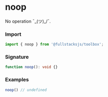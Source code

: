 # noop

No operation ¯\_(ツ)_/¯.

### Import

```typescript copy
import { noop } from '@fullstacksjs/toolbox';
```

### Signature

```typescript copy
function noop(): void {}
```

### Examples

```typescript copy
noop() // undefined
```
